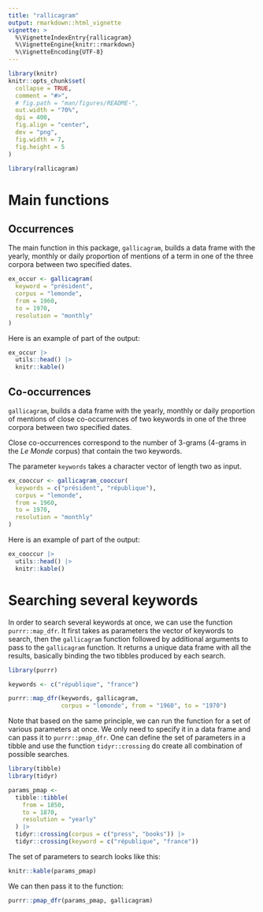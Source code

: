 ```yaml
---
title: "rallicagram"
output: rmarkdown::html_vignette
vignette: >
  %\VignetteIndexEntry{rallicagram}
  %\VignetteEngine{knitr::rmarkdown}
  %\VignetteEncoding{UTF-8}
---
```


```r
library(knitr)
knitr::opts_chunk$set(
  collapse = TRUE,
  comment = "#>",
  # fig.path = "man/figures/README-",
  out.width = "70%",
  dpi = 400,
  fig.align = "center",
  dev = "png",
  fig.width = 7,
  fig.height = 5
)
```

```r
library(rallicagram)
```

# Main functions

## Occurrences

The main function in this package, `gallicagram`, builds a data frame with the yearly, monthly or daily proportion of mentions of a term in one of the three corpora between two specified dates.

```r
ex_occur <- gallicagram(
  keyword = "président", 
  corpus = "lemonde", 
  from = 1960, 
  to = 1970,
  resolution = "monthly"
)
```

Here is an example of part of the output:

```r
ex_occur |> 
  utils::head() |> 
  knitr::kable()
```

## Co-occurrences

`gallicagram`, builds a data frame with the yearly, monthly or daily proportion of mentions of close co-occurrences of two keywords in one of the three corpora between two specified dates.

Close co-occurrences correspond to the number of 3-grams (4-grams in the *Le Monde* corpus) that contain the two keywords.

The parameter `keywords` takes a character vector of length two as input.

```r
ex_cooccur <- gallicagram_cooccur(
  keywords = c("président", "république"), 
  corpus = "lemonde", 
  from = 1960, 
  to = 1970,
  resolution = "monthly"
)
```

Here is an example of part of the output:

```r
ex_cooccur |> 
  utils::head() |> 
  knitr::kable()
```


# Searching several keywords

In order to search several keywords at once, we can use the function `purrr::map_dfr`. It first takes as parameters the vector of keywords to search, then the `gallicagram` function followed by additional arguments to pass to the `gallicagram` function. It returns a unique data frame with all the results, basically binding the two tibbles produced by each search.

```r
library(purrr)

keywords <- c("république", "france")

purrr::map_dfr(keywords, gallicagram, 
               corpus = "lemonde", from = "1960", to = "1970")
```

Note that based on the same principle, we can run the function for a set of various parameters at once. We only need to specify it in a data frame and can pass it to `purrr::pmap_dfr`. One can define the set of parameters in a tibble and use the function `tidyr::crossing` do create all combination of possible searches.

```r
library(tibble)
library(tidyr)

params_pmap <- 
  tibble::tibble(
    from = 1850,
    to = 1870,
    resolution = "yearly"
  ) |> 
  tidyr::crossing(corpus = c("press", "books")) |>
  tidyr::crossing(keyword = c("république", "france"))
```

The set of parameters to search looks like this:

```r
knitr::kable(params_pmap)
```

We can then pass it to the function:

```r
purrr::pmap_dfr(params_pmap, gallicagram) 
```





